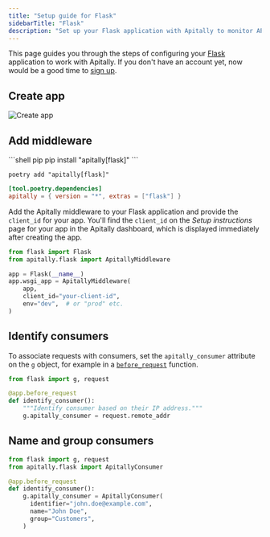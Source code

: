 ```yaml
---
title: "Setup guide for Flask"
sidebarTitle: "Flask"
description: "Set up your Flask application with Apitally to monitor API traffic, errors, performance and uptime."
---
```



This page guides you through the steps of configuring your [Flask](https://flask.palletsprojects.com) application to work with Apitally. If you don't have an account yet, now would be a good time to [sign up](https://app.apitally.io/?signup).

<SetupGuideStartSnippet framework="Flask" />


## Create app

<CreateAppSnippet1 framework="Flask" />

![Create app](https://assets.apitally.io/docs/create-app-flask.png)

<CreateAppSnippet2 />

## Add middleware

<AddMiddlewarePythonSnippet framework="Flask" extra="flask" />

<CodeGroup>
```shell pip
pip install "apitally[flask]"
```

```shell poetry
poetry add "apitally[flask]"
```

```toml pyproject.toml
[tool.poetry.dependencies]
apitally = { version = "*", extras = ["flask"] }
```
</CodeGroup>

Add the Apitally middleware to your Flask application and provide the `client_id` for your app.
You'll find the `client_id` on the _Setup instructions_ page for your app in the Apitally dashboard, which is displayed immediately after creating the app.

```python
from flask import Flask
from apitally.flask import ApitallyMiddleware

app = Flask(__name__)
app.wsgi_app = ApitallyMiddleware(
    app,
    client_id="your-client-id",
    env="dev",  # or "prod" etc.
)
```

<div style={{ marginTop: "-0.5rem" }}>
  <Snippet file="middleware-last-note.mdx" />
</div>

<UWSGIWarning framework="Flask" />

<Snippet file="add-middleware-check.mdx" />

## Identify consumers

<Snippet file="identify-consumers.mdx" />

To associate requests with consumers, set the `apitally_consumer` attribute on the [`g`](https://flask.palletsprojects.com/en/2.3.x/appcontext/#storing-data) object, for example in a [`before_request`](https://flask.palletsprojects.com/en/2.2.x/api/#flask.Flask.before_request) function.

```python
from flask import g, request

@app.before_request
def identify_consumer():
    """Identify consumer based on their IP address."""
    g.apitally_consumer = request.remote_addr
```

<ConsumerIdentifierSnippet />

<Snippet file="identify-consumers-check.mdx" />

## Name and group consumers

<ConsumerNameGroupSnippet language="python" />

```python
from flask import g, request
from apitally.flask import ApitallyConsumer

@app.before_request
def identify_consumer():
    g.apitally_consumer = ApitallyConsumer(
      identifier="john.doe@example.com",
      name="John Doe",
      group="Customers",
    )
```
